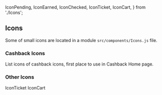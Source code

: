  IconPending,
 IconEarned,
 IconChecked,
 IconTicket,
 IconCart,
} from './Icons';

<Meta title="Common/Icons" />

## Icons

Some of small icons are located in a module `src/components/Icons.js` file.

### Cashback Icons

List icons of cashback icons, first place to use in Cashback Home page.

<Preview>
  <Story name="all icons">
    <div>
      <IconPending className="icon" />
      <IconEarned className="icon" />
    </div>
  </Story>
</Preview>

### Other Icons

<Preview>
    <Story name="other icons">
        <div style={{ display:'flex', alignItems:'center' }}>
            <IconTicket /> IconTicket
            <span style={{ backgroundColor:'Tomato'}}><IconCart /></span> IconCart
        </div>
    </Story>
</Preview>
